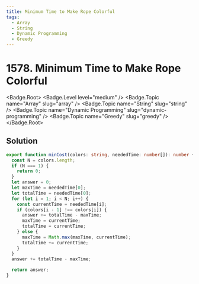 ```yaml
---
title: Minimum Time to Make Rope Colorful
tags:
  - Array
  - String
  - Dynamic Programming
  - Greedy
---
```


# 1578. Minimum Time to Make Rope Colorful

<Badge.Root>
  <Badge.Level level="medium" />
  <Badge.Topic name="Array" slug="array" />
  <Badge.Topic name="String" slug="string" />
  <Badge.Topic name="Dynamic Programming" slug="dynamic-programming" />
  <Badge.Topic name="Greedy" slug="greedy" />
</Badge.Root>

## Solution

```typescript filename="solution.ts" copy
export function minCost(colors: string, neededTime: number[]): number {
  const N = colors.length;
  if (N === 1) {
    return 0;
  }
  let answer = 0;
  let maxTime = neededTime[0];
  let totalTime = neededTime[0];
  for (let i = 1; i < N; i++) {
    const currentTime = neededTime[i];
    if (colors[i - 1] !== colors[i]) {
      answer += totalTime - maxTime;
      maxTime = currentTime;
      totalTime = currentTime;
    } else {
      maxTime = Math.max(maxTime, currentTime);
      totalTime += currentTime;
    }
  }
  answer += totalTime - maxTime;

  return answer;
}
```

<ProblemLink
  codingSite="leetcode"
  href="https://leetcode.com/problems/minimum-time-to-make-rope-colorful/"
  title="Minimum Time to Make Rope Colorful"
/>

